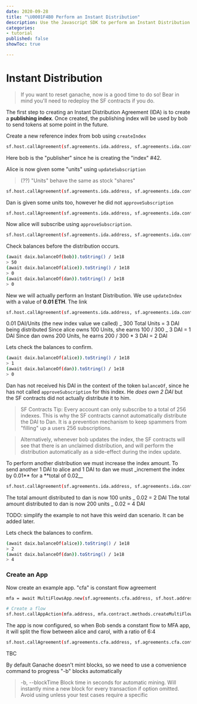 ```yaml
---
date: 2020-09-28
title: "\U0001F4B0 Perform an Instant Distribution"
description: Use the Javascript SDK to perform an Instant Distribution
categories:
- tutorial
published: false
showToc: true

---
```

# Instant Distribution

> If you want to reset ganache, now is a good time to do so! Bear in mind you'll need to redeploy the SF contracts if you do.

The first step to creating an Instant Distribution Agreement (IDA) is to create a **publishing index**. Once created, the publishing index will be used by bob to send tokens at some point in the future.

Create a new reference index from bob using `createIndex`

```bash
sf.host.callAgreement(sf.agreements.ida.address, sf.agreements.ida.contract.methods.createIndex(daix.address, 42, "0x").encodeABI(), { from: bob })
```

Here bob is the "publisher" since he is creating the "index" #42.

Alice is now given some "units" using `updateSubscription`

> (??) "Units" behave the same as stock "shares"

```bash
sf.host.callAgreement(sf.agreements.ida.address, sf.agreements.ida.contract.methods.updateSubscription(daix.address, 42, alice, 100, "0x").encodeABI(), { from: bob })
```

Dan is given some units too, however he did not `approveSubscription`

```bash
sf.host.callAgreement(sf.agreements.ida.address, sf.agreements.ida.contract.methods.updateSubscription(daix.address, 42, dan, 200, "0x").encodeABI(), { from: bob })
```

Now alice will subscribe using `approveSubscription`.

```bash
sf.host.callAgreement(sf.agreements.ida.address, sf.agreements.ida.contract.methods.approveSubscription(daix.address, bob, 42, "0x").encodeABI(), { from: alice })
```

Check balances before the distribution occurs.

```bash
(await daix.balanceOf(bob)).toString() / 1e18
> 50
(await daix.balanceOf(alice)).toString() / 1e18
> 0
(await daix.balanceOf(dan)).toString() / 1e18
> 0
```

New we will actually perform an Instant Distribution. We use `updateIndex` with a value of **0.01 ETH**. The link

```bash
sf.host.callAgreement(sf.agreements.ida.address, sf.agreements.ida.contract.methods.updateIndex(daix.address, 42, web3.utils.toWei("0.01", "ether"), "0x").encodeABI(), { from: bob })
```

0.01 DAI/Units (the new index value we called) _ 300 Total Units = 3 DAI being distributed
Since alice owns 100 Units, she earns 100 / 300 _ 3 DAI = 1 DAI
Since dan owns 200 Units, he earns 200 / 300 \* 3 DAI = 2 DAI

Lets check the balances to confirm.

```bash
(await daix.balanceOf(alice)).toString() / 1e18
> 1
(await daix.balanceOf(dan)).toString() / 1e18
> 0
```

Dan has not received his DAI in the context of the token `balanceOf`, since he has not called `approveSubscription` for this index. He _does own 2 DAI_ but the SF contracts did not actually distribute it to him.

> SF Contracts Tip: Every account can only subscribe to a total of 256 indexes. This is why the SF contracts cannot automatically distribute the DAI to Dan. It is a prevention mechanism to keep spammers from "filling" up a users 256 subscriptions.

> Alternatively, whenever bob updates the index, the SF contracts will see that there is an unclaimed distribution, and will perform the distribution automatically as a side-effect during the index update.

To perform another distribution we must increase the index amount. To send another 1 DAI to alice and 1 DAI to dan we must \_increment the index by 0.01** for a **total of 0.02\_\_

```bash
sf.host.callAgreement(sf.agreements.ida.address, sf.agreements.ida.contract.methods.updateIndex(daix.address, 42, web3.utils.toWei("0.02", "ether"), "0x").encodeABI(), { from: bob })
```

The total amount distributed to dan is now 100 units _ 0.02 = 2 DAI
The total amount distributed to dan is now 200 units _ 0.02 = 4 DAI

TODO: simplify the example to not have this weird dan scenario. It can be added later.

Lets check the balances to confirm.

```bash
(await daix.balanceOf(alice)).toString() / 1e18
> 2
(await daix.balanceOf(dan)).toString() / 1e18
> 4
```

### Create an App

Now create an example app. "cfa" is constant flow agreement

```bash
mfa = await MultiFlowsApp.new(sf.agreements.cfa.address, sf.host.address)

# Create a flow
sf.host.callAppAction(mfa.address, mfa.contract.methods.createMultiFlows(daix.wrapperAddress, [alice, carol], [6,4], "0x").encodeABI(), { from: bob })
```

The app is now configured, so when Bob sends a constant flow to MFA app, it will split the flow between alice and carol, with a ratio of 6:4

```bash
sf.host.callAgreement(sf.agreements.cfa.address, sf.agreements.cfa.contract.methods.createFlow(daix.wrapperAddress, mfa.address, "385802469135802", "0x").encodeABI(), { from: bob })
```

TBC

By default Ganache doesn't mint blocks, so we need to use a convenience command to progress "-b" blocks automatically

> -b, --blockTime Block time in seconds for automatic mining. Will instantly mine a new block for every transaction if option omitted. Avoid using unless your test cases require a specific